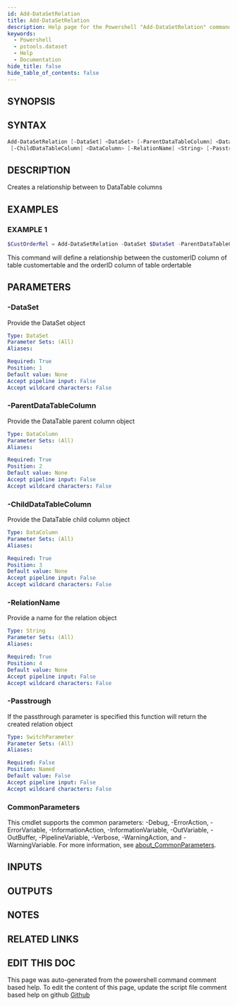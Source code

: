 ```yaml
---
id: Add-DataSetRelation
title: Add-DataSetRelation
description: Help page for the Powershell "Add-DataSetRelation" command
keywords:
  - Powershell
  - pstools.dataset
  - Help
  - Documentation
hide_title: false
hide_table_of_contents: false
---
```


## SYNOPSIS

## SYNTAX

```powershell
Add-DataSetRelation [-DataSet] <DataSet> [-ParentDataTableColumn] <DataColumn>
 [-ChildDataTableColumn] <DataColumn> [-RelationName] <String> [-Passtrough] [<CommonParameters>]
```

## DESCRIPTION

Creates a relationship between to DataTable columns

## EXAMPLES

### EXAMPLE 1

```powershell
$CustOrderRel = Add-DataSetRelation -DataSet $DataSet -ParentDataTableColumn $CustomerTable.Columns['CustomerID'] -ChildDataTableColumn $OrderTable.Columns['OrderID'] -RelationName "Rel_CustomerID_OrderID" -PassThrough
```

This command will define a relationship between the customerID column of table customertable and the orderID column of table ordertable

## PARAMETERS

### -DataSet

Provide the DataSet object

```yaml
Type: DataSet
Parameter Sets: (All)
Aliases:

Required: True
Position: 1
Default value: None
Accept pipeline input: False
Accept wildcard characters: False
```

### -ParentDataTableColumn

Provide the DataTable parent column object

```yaml
Type: DataColumn
Parameter Sets: (All)
Aliases:

Required: True
Position: 2
Default value: None
Accept pipeline input: False
Accept wildcard characters: False
```

### -ChildDataTableColumn

Provide the DataTable child column object

```yaml
Type: DataColumn
Parameter Sets: (All)
Aliases:

Required: True
Position: 3
Default value: None
Accept pipeline input: False
Accept wildcard characters: False
```

### -RelationName

Provide a name for the relation object

```yaml
Type: String
Parameter Sets: (All)
Aliases:

Required: True
Position: 4
Default value: None
Accept pipeline input: False
Accept wildcard characters: False
```

### -Passtrough

If the passthrough parameter is specified this function will return the created relation object

```yaml
Type: SwitchParameter
Parameter Sets: (All)
Aliases:

Required: False
Position: Named
Default value: False
Accept pipeline input: False
Accept wildcard characters: False
```

### CommonParameters

This cmdlet supports the common parameters: -Debug, -ErrorAction, -ErrorVariable, -InformationAction, -InformationVariable, -OutVariable, -OutBuffer, -PipelineVariable, -Verbose, -WarningAction, and -WarningVariable. For more information, see [about_CommonParameters](http://go.microsoft.com/fwlink/?LinkID=113216).

## INPUTS

## OUTPUTS

## NOTES

## RELATED LINKS

## EDIT THIS DOC 

This page was auto-generated from the powershell command comment based help. To edit the content of this page, update the script file comment based help on github [Github](https://github.com/hanpq/)
